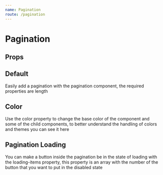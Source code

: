 ```yaml
---
name: Pagination
route: /pagination
---
```




# Pagination

## Props

<Props of={Pagination} />

## Default

Easily add a pagination with the pagination component, the required properties are length

<Playground>
  <section class="d-section">
    <div class="d-section__item">
      <Example />
    </div>
  </section>
</Playground>

## Color

Use the color property to change the base color of the component and some of the child components, to better understand the handling of colors and themes you can see it here

<Playground>
  <section class="d-section margin-bottom">
    <div class="d-section__item">
      <Example color="success" />
    </div>
  </section>
  <section class="d-section">
    <div class="d-section__item">
      <Example color="warn" />
    </div>
  </section>
</Playground>

## Pagination Loading

You can make a button inside the pagination be in the state of loading with the loading-items property, this property is an array with the number of the button that you want to put in the disabled state

<Playground>
  <section class="d-section margin-bottom">
    <div class="d-section__item">
      <Example color="success" loadingItems={[2, 3]} />
    </div>
  </section>
</Playground>
